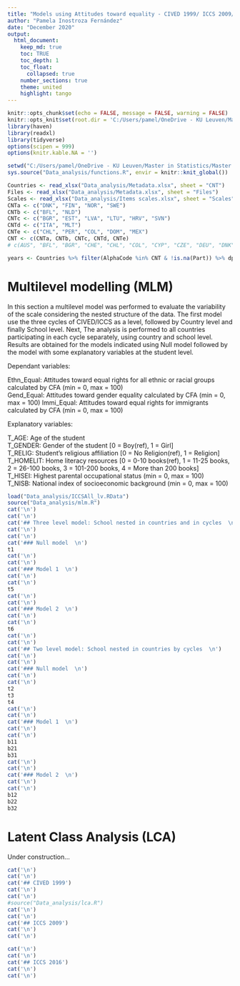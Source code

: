```yaml
---
title: "Models using Attitudes toward equality - CIVED 1999/ ICCS 2009/ ICCS 2016"
author: "Pamela Inostroza Fernández"
date: "December 2020"
output: 
  html_document:
    keep_md: true
    toc: TRUE
    toc_depth: 1
    toc_float: 
      collapsed: true
    number_sections: true
    theme: united
    highlight: tango
---
```


```r
knitr::opts_chunk$set(echo = FALSE, message = FALSE, warning = FALSE)
knitr::opts_knit$set(root.dir = 'C:/Users/pamel/OneDrive - KU Leuven/Master in Statistics/Master Thesis')
library(haven)
library(readxl)
library(tidyverse)
options(scipen = 999)
options(knitr.kable.NA = '')

setwd("C:/Users/pamel/OneDrive - KU Leuven/Master in Statistics/Master Thesis/")
sys.source("Data_analysis/functions.R", envir = knitr::knit_global())

```  


```r
Countries <- read_xlsx("Data_analysis/Metadata.xlsx", sheet = "CNT")
Files <- read_xlsx("Data_analysis/Metadata.xlsx", sheet = "Files")
Scales <- read_xlsx("Data_analysis/Items scales.xlsx", sheet = "Scales")
CNTa <- c("DNK", "FIN", "NOR", "SWE")
CNTb <- c("BFL", "NLD")
CNTc <- c("BGR", "EST", "LVA", "LTU", "HRV", "SVN")
CNTd <- c("ITA", "MLT")
CNTe <- c("CHL", "PER", "COL", "DOM", "MEX")
CNT <- c(CNTa, CNTb, CNTc, CNTd, CNTe)
# c(AUS", "BFL", "BGR", "CHE", "CHL", "COL", "CYP", "CZE", "DEU", "DNK", "DOM", "ENG", "ESP", "EST", "FIN", "FRA", "GRC", "HKG", "HRV", "HUN", "ISR", "ITA", "KOR", "LTU", "LVA", "MEX", "MLT", "NLD", "NOR", "PER", "POL", "PRT", "ROM", "RUS", "SRB", "SVK", "SVN", "SWE", "TWN", "USA") CNTb #

years <- Countries %>% filter(AlphaCode %in% CNT & !is.na(Part)) %>% dplyr::select(Country, AlphaCode, year) 

```


# Multilevel modelling (MLM)  

In this section a multilevel model was performed to evaluate the variability of the scale considering the nested structure of the data. The first model use the three cycles of CIVED/ICCS as a level, followed by Country level and finally School level.
Next, The analysis is performed to all countries participating in each cycle separately, using country and school level. 
Results are obtained for the models indicated using Null model followed by the model with some explanatory variables at the student level. 

Dependant variables:  

Ethn_Equal: Attitudes toward equal rights for all ethnic or racial groups calculated by CFA (min = 0, max = 100)   
Gend_Equal: Attitudes toward gender equality calculated by CFA  (min = 0, max = 100) 
Immi_Equal: Attitudes toward equal rights for immigrants calculated by CFA (min = 0, max = 100) 

Explanatory variables:  

T_AGE: Age of the student   
T_GENDER: Gender of the student [0 = Boy(ref), 1 = Girl]   
T_RELIG: Student's religious affiliation [0 = No Religion(ref), 1 = Religion]    
T_HOMELIT: Home literacy resources [0 = 0-10 books(ref), 1 = 11-25 books, 2 = 26-100 books, 3 = 101-200 books, 4 = More than 200 books]  
T_HISEI: Highest parental occupational status (min = 0, max = 100)   
T_NISB: National index of socioeconomic background  (min = 0, max = 100)


```r

load("Data_analysis/ICCSAll_lv.RData")
source("Data_analysis/mlm.R")
cat('\n')
cat('\n')
cat('## Three level model: School nested in countries and in cycles  \n')
cat('\n')
cat('\n')
cat('### Null model  \n')
t1
cat('\n')
cat('\n')
cat('### Model 1  \n')
cat('\n')
cat('\n')
t5
cat('\n')
cat('\n')
cat('### Model 2  \n')
cat('\n')
cat('\n')
t6
cat('\n')
cat('\n')
cat('## Two level model: School nested in countries by cycles  \n')
cat('\n')
cat('\n')
cat('### Null model  \n')
cat('\n')
cat('\n')
t2
t3
t4
cat('\n')
cat('\n')
cat('### Model 1  \n')
cat('\n')
cat('\n')
b11
b21
b31
cat('\n')
cat('\n')
cat('### Model 2  \n')
cat('\n')
cat('\n')
b12
b22
b32
```

# Latent Class Analysis  (LCA) {.tabset .tabset-fade .tabset-pills}

Under construction...

```r

cat('\n')
cat('\n')
cat('## CIVED 1999')
cat('\n')
cat('\n')
#source("Data_analysis/lca.R")
cat('\n')
cat('\n')
cat('## ICCS 2009')
cat('\n')
cat('\n')

cat('\n')
cat('\n')
cat('## ICCS 2016')
cat('\n')
cat('\n')
```

